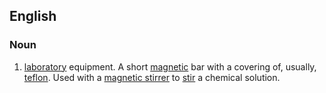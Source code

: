 ==English==
{{wikipedia}}

===Noun===
{{en-noun|head=[[stir]] [[bar]]}}

# {{label|en|chemistry}} [[laboratory]] equipment. A short [[magnetic]] bar with a covering of, usually, [[teflon]]. Used with a [[magnetic stirrer]] to [[stir]] a chemical solution.